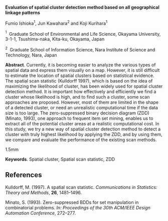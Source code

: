 <span>**Evaluation of spatial cluster detection method based on all
geographical linkage patterns**</span>

Fumio Ishioka$^1$, Jun Kawahara$^2$ and Koji Kurihara$^1$

$^1 \;$ Graduate School of Environmental and Life Science, Okayama
University, 3-1-1, Tsushima-naka, Kita-ku, Okayama, Japan

$^2 \;$ Graduate School of Information Science, Nara Institute of
Science and Technology, Nara, Japan

<span>**Abstract**</span>. Currently, it is becoming easier to analyze
the various types of spatial data and express them visually on a map.
However, it is still difficult to estimate the location of spatial
clusters based on statistical evidence. The spatial scan statistic
(Kulldorff 1997), which is based on the idea of maximizing the
likelihood of cluster, has been widely used for spatial cluster
detection method. It is important how effectively and efficiently we
find a cluster whose likelihood is high, and to find such a cluster,
some scan approaches are proposed. However, most of them are limited in
the shape of a detected cluster, or need an unrealistic computational
time if the data size is too large. The zero-suppressed binary decision
diagram (ZDD) (Minato, 1993), one approach to frequent item set mining,
enables us to extract all of the potential cluster areas at a realistic
computational cost. In this study, we try a new way of spatial cluster
detection method to detect a cluster with truly highest likelihood by
applying the ZDD, and by using them, we compare and evaluate the
performance of the existing scan methods.

1.5mm

<span>**Keywords**</span>. Spatial cluster, Spatial scan statistic, ZDD

References {#references .unnumbered}
----------

Kulldorff, M. (1997). A spatial scan statistic. *Communications in
Statistics: Theory and Methods*, **26**, 1481–1496.

Minato, S. (1993). Zero-suppressed BDDs for set manipulation in
combinatorial problems. *In: Proceedings of the 30th ACM/IEEE Design
Automation Conference*, 272–277.
